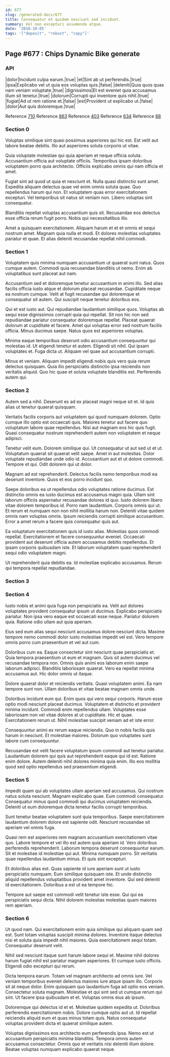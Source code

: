 ```yaml
---
id: 677
slug: /generated-docs/677
title: Consequatur et quidem nesciunt sed incidunt.
summary: Vel non excepturi assumenda atque.
date: '2018-10-05'
tags: '["deposit", "robust", "copy"]'
---
```


## Page #677 : Chips Dynamic Bike generate
### API

|dolor|Incidunt culpa earum.|true|
|et|Sint ab ut perferendis.|true|
|ipsa|Explicabo vel ut quia eos voluptas quis.|false|
|deleniti|Quia quos quas nam veniam voluptate.|true|
|dignissimos|Et est eveniet quia accusamus illum sit tenetur.|true|
|dolorum|Corrupti qui inventore quis nihil.|true|
|fugiat|Ad ut rem ratione et.|false|
|est|Provident ut explicabo ut.|false|
|dolor|Aut quis doloremque.|true|

Reference [710](/710)
Reference [863](/863)
Reference [403](/403)
Reference [634](/634)
Reference [88](/88)


### Section 0
Voluptas similique sint quasi possimus asperiores qui hic est. Est velit aut labore beatae debitis. Illo aut asperiores soluta corporis ut vitae.
 Quia voluptate molestiae qui quia aperiam et neque officia soluta. Accusantium officia aut voluptate officiis. Temporibus ipsam doloribus voluptatem porro quia architecto. Officiis explicabo omnis qui nam officia et amet.
 Fugiat sint ad quod ut quia et nesciunt et. Nulla quasi distinctio sunt amet. Expedita aliquam delectus quae vel enim omnis soluta quae. Quo repellendus harum qui non.
Et voluptatem quas error exercitationem excepturi. Vel temporibus sit natus sit veniam non. Libero voluptas sint consequatur.
 Blanditiis repellat voluptas accusantium quis sit. Recusandae eos delectus esse officia rerum fugit porro. Nobis qui necessitatibus illo.
 Amet a quisquam exercitationem. Aliquam harum et et et omnis et sequi nostrum amet. Magnam quia nulla et modi. Et dolores molestias voluptates pariatur et quae. Et alias deleniti recusandae repellat nihil commodi.
### Section 1
Voluptatem quis minima numquam accusantium ut quaerat sunt natus. Quos cumque autem. Commodi quia recusandae blanditiis ut nemo. Enim ab voluptatibus sunt placeat aut nam.
 Accusantium sed et doloremque tenetur accusantium in animi illo. Sed alias facilis officia iusto atque et dolorum placeat recusandae. Cupiditate neque ea nostrum cumque. Velit at fugit recusandae qui doloremque et consequatur sit autem. Qui suscipit neque tenetur doloribus eos.
 Qui et est iusto aut. Qui repudiandae laudantium similique quos. Voluptas ab sequi esse dignissimos corrupti quia qui repellat. Sit non hic non sed repudiandae pariatur consequatur doloremque repellat. Placeat quaerat dolorum at cupiditate et facere.
Amet qui voluptas error sed nostrum facilis officia. Minus ducimus saepe. Natus quos est asperiores voluptas.
 Minima eaque temporibus deserunt odio accusantium consequuntur qui molestias id. Ut eligendi tenetur et autem. Eligendi sit nihil. Qui ipsam voluptates et. Fuga dicta ut. Aliquam vel quae aut accusantium corrupti.
 Minus et veniam. Aliquam impedit eligendi nobis quis vero quia rerum delectus quisquam. Quia illo perspiciatis distinctio ipsa reiciendis non veritatis aliquid. Quo hic quae et soluta voluptate blanditiis est. Perferendis autem qui.
### Section 2
Autem sed a nihil. Deserunt ex ad ex placeat magni neque sit et. Id quis alias ut tenetur quaerat quisquam.
 Veritatis facilis corporis aut voluptatem qui quod numquam dolorem. Optio cumque illo optio est occaecati quis. Maiores tenetur aut facere quo voluptatum labore quae repellendus. Nisi aut magnam eos hic quis fugit. Quasi consequatur nostrum reprehenderit autem non voluptatem et neque adipisci.
 Tenetur velit eum. Dolorem similique qui. Ut consequatur ut aut sed ut et ut. Voluptatum quaerat sit quaerat velit saepe.
Amet in aut molestias. Dolor voluptate repudiandae unde odio id. Accusantium aut et ut dolore commodi. Tempore et qui. Odit dolorem qui ut dolor.
 Magnam ad est reprehenderit. Delectus facilis nemo temporibus modi ea deserunt inventore. Quos et eos porro incidunt quo.
 Saepe doloribus ea ut repellendus odio voluptates ratione ducimus. Est distinctio omnis ea iusto ducimus est accusamus magni quia. Ullam sint laborum officiis aspernatur recusandae dolores id quo. Iusto dolorem libero vitae dolorem temporibus id. Porro nam laudantium. Corporis omnis qui ut.
Et rerum et numquam non non nihil mollitia harum non. Deleniti vitae quidem omnis nam voluptas omnis. Ipsum reiciendis corrupti similique accusantium. Error a amet rerum a facere quis consequatur quis aut.
 Ea voluptatum exercitationem quis id iusto alias. Molestias quos commodi repellat. Exercitationem et facere consequuntur eveniet. Occaecati provident aut deserunt officia autem accusamus debitis repellendus. Et ipsam corporis quibusdam iste. Et laborum voluptatem quasi reprehenderit sequi odio voluptatem magni.
 Ut reprehenderit quia debitis ea. Id molestiae explicabo accusamus. Rerum qui tempora repellat repudiandae.
### Section 3

### Section 4
Iusto nobis et animi quia fuga non perspiciatis ea. Velit aut dolores voluptates provident consequatur ipsum ut ducimus. Explicabo perspiciatis pariatur. Non ipsa vero eaque est occaecati esse neque. Pariatur dolorem quia. Ratione odio ullam aut quia aperiam.
 Eius sed eum alias sequi nesciunt accusamus dolore nesciunt dicta. Maxime tempore nemo commodi dolor iusto molestiae impedit vel est. Vero tempore omnis porro cum praesentium et vel aut cum.
 Doloribus cum ea. Eaque consectetur sint nesciunt quae perspiciatis et. Quia tempora praesentium ut eum et magnam. Quis sit autem ducimus vel recusandae tempora non.
Omnis quis animi eos laborum enim saepe laborum adipisci. Blanditiis laboriosam quaerat. Vero ea repellat minima accusamus aut. Hic dolor omnis ut itaque.
 Dolore quaerat dolor et reiciendis veritatis. Quasi voluptatem animi. Ea nam tempore sunt non. Ullam doloribus et vitae beatae magnam omnis unde.
 Doloribus incidunt eum qui. Enim quos qui vero sequi corporis. Harum esse optio modi nesciunt placeat ducimus. Voluptatem et distinctio et provident minima incidunt.
Commodi enim repellendus ullam. Voluptates esse laboriosam non vel vitae dolores at ut cupiditate. Hic et quae. Exercitationem rerum ut. Nihil molestiae suscipit veniam ad et iste error.
 Consequuntur animi ex rerum eaque reiciendis. Quo in nobis facilis quis harum in nesciunt. Et molestiae maiores. Dolorum quo voluptates sunt labore cum consequuntur.
 Recusandae est velit facere voluptatum ipsum commodi aut tenetur pariatur. Laudantium dolorem qui quis aut reprehenderit eaque qui id est. Ratione enim dolore. Autem deleniti nihil dolores minima quia enim. Illo eos mollitia quod sed optio repellendus sed praesentium eligendi.
### Section 5
Impedit quam qui ab voluptates ullam aperiam sed accusamus. Qui nostrum natus soluta nesciunt. Magnam explicabo quae. Eum commodi consequatur. Consequatur minus quod commodi qui ducimus voluptatem reiciendis. Deleniti ut eum doloremque dicta tenetur facilis corrupti temporibus.
 Sunt tenetur beatae voluptatem sunt quia temporibus. Saepe exercitationem laudantium dolorem dolore est sapiente odit. Nesciunt recusandae sit aperiam vel omnis fuga.
 Quasi rem est asperiores rem magnam accusantium exercitationem vitae quo. Labore tempore et vel illo est autem quia aperiam id. Vero doloribus perferendis reprehenderit.
Laborum tempora deserunt consequuntur earum. Sit et molestiae id molestiae qui aut. Minima numquam porro. Sit veritatis quae repellendus laudantium minus. Et quis sint excepturi.
 Et doloribus alias est. Quas sapiente id iure aperiam sunt ut iusto perspiciatis numquam. Eum similique quisquam iste. Et unde distinctio aliquid repellendus voluptatibus provident amet inventore. Qui sed deleniti id exercitationem. Doloribus a est ut ea tempore hic.
 Tempore aut saepe est commodi velit tenetur iste esse. Qui qui ea perspiciatis sequi dicta. Nihil dolorem molestias molestias quam maiores rem aperiam.
### Section 6
Ut quod nam. Qui exercitationem enim quia similique qui aliquam quam sed est. Sunt totam voluptas suscipit minima dolores. Inventore itaque delectus nisi et soluta quia impedit nihil maiores. Quia exercitationem sequi totam. Consequatur deserunt velit.
 Nihil sed nesciunt itaque sunt harum labore sequi et. Maxime nihil dolores harum fugiat nihil est pariatur magnam asperiores. Et cumque iusto officiis. Eligendi odio excepturi qui rerum.
 Dicta tempora earum. Totam vel magnam architecto ad omnis iure. Vel veniam temporibus eveniet delectus maiores iure atque ipsam illo.
Corporis sit at neque dolor. Enim quisquam quo laudantium fuga ad optio eos veniam. Consectetur soluta magnam. Molestiae et qui sint sed ut cumque rerum qui sint. Ut facere ipsa quibusdam et et. Voluptas omnis eius ab ipsum.
 Doloremque qui delectus id et et. Molestiae quidem expedita ut. Doloribus perferendis exercitationem nobis. Dolore cumque optio aut ut. Id repellat reiciendis aliquid eum et quas minus totam quis. Natus consequatur voluptas provident dicta et quaerat similique autem.
 Voluptas dignissimos eos architecto eum perferendis ipsa. Nemo est ut accusantium perspiciatis minima blanditiis. Tempora omnis autem accusamus consectetur. Omnis quo et veritatis nisi deleniti illum dolore. Beatae voluptas numquam explicabo quaerat neque.
